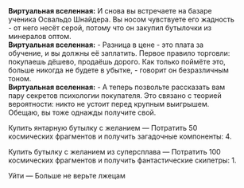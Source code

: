 {{Диалог Начало}}
:'''Виртуальная вселенная:''' И снова вы встречаете на базаре ученика Освальдо Шнайдера. Вы носом чувствуете его жадность - от него несёт серой, потому что он закупил бутылочки из минералов оптом.
:'''Виртуальная вселенная:''' - Разница в цене - это плата за обучение, и вы должны её заплатить. Первое правило торговли: покупаешь дёшево, продаёшь дорого. Как только поймёте это, больше никогда не будете в убытке, - говорит он безразличным тоном.
:'''Виртуальная вселенная:''' - А теперь позвольте рассказать вам пару секретов психологии покупателя. Это связано с теорией вероятности: никто не устоит перед крупным выигрышем. Обещаю, вы тоже однажды получите свой.
:{{Диалог|Звезда}} Купить янтарную бутылку с желанием &mdash; Потратить 50 космических фрагментов и получить загадочные компоненты: 4.
:{{Диалог|Звезда}} Купить бутылку с желанием из суперсплава &mdash; Потратить 100 космических фрагментов и получить фантастические скипетры: 1.
:{{Диалог|Звезда}} Уйти &mdash; Больше не верьте лжецам
{{Диалог Конец}}